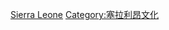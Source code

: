 {{Commonscat|Sports in Sierra Leone}}

[[Category:非洲各國體育|Sierra Leone]]
[[Category:塞拉利昂文化|Category:塞拉利昂文化]]